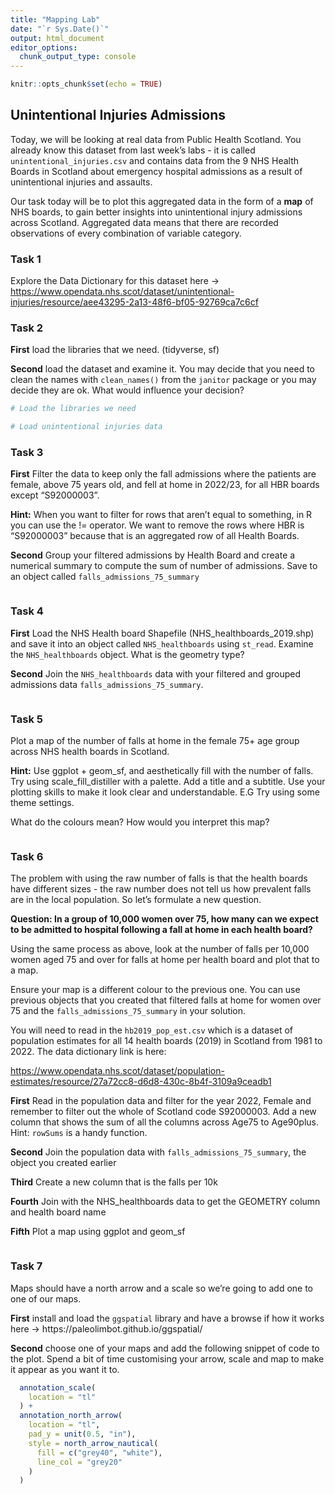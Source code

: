```yaml
---
title: "Mapping Lab"
date: "`r Sys.Date()`"
output: html_document
editor_options: 
  chunk_output_type: console
---
```


```r
knitr::opts_chunk$set(echo = TRUE)
```

## Unintentional Injuries Admissions

Today, we will be looking at real data from Public Health Scotland. You already know this dataset from last week's labs - it is called `unintentional_injuries.csv` and contains data from the 9 NHS Health Boards in Scotland about emergency hospital admissions as a result of unintentional injuries and assaults.

Our task today will be to plot this aggregated data in the form of a **map** of NHS boards, to gain better insights into unintentional injury admissions across Scotland. Aggregated data means that there are recorded observations of every combination of variable category.

### Task 1

Explore the Data Dictionary for this dataset here -\> <https://www.opendata.nhs.scot/dataset/unintentional-injuries/resource/aee43295-2a13-48f6-bf05-92769ca7c6cf>

### Task 2

**First** load the libraries that we need. (tidyverse, sf)

**Second** load the dataset and examine it. You may decide that you need to clean the names with `clean_names()` from the `janitor` package or you may decide they are ok. What would influence your decision?

```r
# Load the libraries we need

```

```r
# Load unintentional injuries data

```

### Task 3

**First** Filter the data to keep only the fall admissions where the patients are female, above 75 years old, and fell at home in 2022/23, for all HBR boards except "S92000003".

**Hint:** When you want to filter for rows that aren't equal to something, in R you can use the != operator. We want to remove the rows where HBR is "S92000003" because that is an aggregated row of all Health Boards.

**Second** Group your filtered admissions by Health Board and create a numerical summary to compute the sum of number of admissions. Save to an object called `falls_admissions_75_summary`

```r

```

### Task 4

**First** Load the NHS Health board Shapefile (NHS_healthboards_2019.shp) and save it into an object called `NHS_healthboards` using `st_read`. Examine the `NHS_healthboards` object. What is the geometry type?

**Second** Join the `NHS_healthboards` data with your filtered and grouped admissions data `falls_admissions_75_summary`.

```r

```

### Task 5

Plot a map of the number of falls at home in the female 75+ age group across NHS health boards in Scotland.

**Hint:** Use ggplot + geom_sf, and aesthetically fill with the number of falls. Try using scale_fill_distiller with a palette. Add a title and a subtitle. Use your plotting skills to make it look clear and understandable. E.G Try using some theme settings.

What do the colours mean? How would you interpret this map?

```r

```

### Task 6

The problem with using the raw number of falls is that the health boards have different sizes - the raw number does not tell us how prevalent falls are in the local population. So let's formulate a new question.

**Question: In a group of 10,000 women over 75, how many can we expect to be admitted to hospital following a fall at home in each health board?**

Using the same process as above, look at the number of falls per 10,000 women aged 75 and over for falls at home per health board and plot that to a map. 

Ensure your map is a different colour to the previous one. You can use previous objects that you created that filtered falls at home for women over 75 and the `falls_admissions_75_summary` in your solution.

You will need to read in the `hb2019_pop_est.csv` which is a dataset of population estimates for all 14 health boards (2019) in Scotland from 1981 to 2022. The data dictionary link is here:

<https://www.opendata.nhs.scot/dataset/population-estimates/resource/27a72cc8-d6d8-430c-8b4f-3109a9ceadb1>

**First** Read in the population data and filter for the year 2022, Female and remember to filter out the whole of Scotland code S92000003. Add a new column that shows the sum of all the columns across Age75 to Age90plus. Hint: `rowSums` is a handy function.

**Second** Join the population data with `falls_admissions_75_summary`, the object you created earlier

**Third** Create a new column that is the falls per 10k

**Fourth** Join with the NHS_healthboards data to get the GEOMETRY column and health board name

**Fifth** Plot a map using ggplot and geom_sf

```r

```

### Task 7

Maps should have a north arrow and a scale so we're going to add one to one of our maps. 

**First** install and load the `ggspatial` library and have a browse if how it works here -> https://paleolimbot.github.io/ggspatial/

**Second** choose one of your maps and add the following snippet of code to the plot. Spend a bit of time customising your arrow, scale and map to make it appear as you want it to. 

```r
  annotation_scale(    
    location = "tl"
  ) +
  annotation_north_arrow(
    location = "tl",    
    pad_y = unit(0.5, "in"),    
    style = north_arrow_nautical(
      fill = c("grey40", "white"),      
      line_col = "grey20"
    ) 
  )
```
